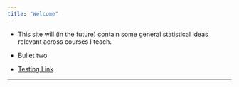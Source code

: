 ```yaml
---
title: "Welcome"
---
```



* This site will (in the future) contain some general statistical ideas relevant across courses I teach.

* Bullet two

* [Testing Link](./rmarkdown/ConfidenceIntervals.html)

* * *